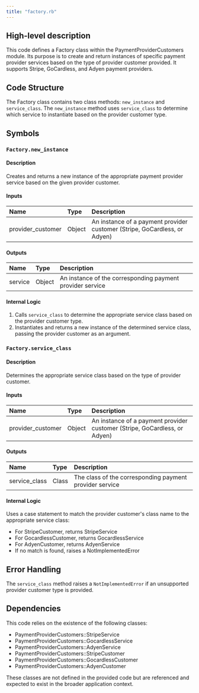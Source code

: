 ```yaml
---
title: "factory.rb"
---
```


## High-level description
This code defines a Factory class within the PaymentProviderCustomers module. Its purpose is to create and return instances of specific payment provider services based on the type of provider customer provided. It supports Stripe, GoCardless, and Adyen payment providers.

## Code Structure
The Factory class contains two class methods: `new_instance` and `service_class`. The `new_instance` method uses `service_class` to determine which service to instantiate based on the provider customer type.

## Symbols

### `Factory.new_instance`
#### Description
Creates and returns a new instance of the appropriate payment provider service based on the given provider customer.

#### Inputs
| Name | Type | Description |
|:-----|:-----|:------------|
| provider_customer | Object | An instance of a payment provider customer (Stripe, GoCardless, or Adyen) |

#### Outputs
| Name | Type | Description |
|:-----|:-----|:------------|
| service | Object | An instance of the corresponding payment provider service |

#### Internal Logic
1. Calls `service_class` to determine the appropriate service class based on the provider customer type.
2. Instantiates and returns a new instance of the determined service class, passing the provider customer as an argument.

### `Factory.service_class`
#### Description
Determines the appropriate service class based on the type of provider customer.

#### Inputs
| Name | Type | Description |
|:-----|:-----|:------------|
| provider_customer | Object | An instance of a payment provider customer (Stripe, GoCardless, or Adyen) |

#### Outputs
| Name | Type | Description |
|:-----|:-----|:------------|
| service_class | Class | The class of the corresponding payment provider service |

#### Internal Logic
Uses a case statement to match the provider customer's class name to the appropriate service class:
- For StripeCustomer, returns StripeService
- For GocardlessCustomer, returns GocardlessService
- For AdyenCustomer, returns AdyenService
- If no match is found, raises a NotImplementedError

## Error Handling
The `service_class` method raises a `NotImplementedError` if an unsupported provider customer type is provided.

## Dependencies
This code relies on the existence of the following classes:
- PaymentProviderCustomers::StripeService
- PaymentProviderCustomers::GocardlessService
- PaymentProviderCustomers::AdyenService
- PaymentProviderCustomers::StripeCustomer
- PaymentProviderCustomers::GocardlessCustomer
- PaymentProviderCustomers::AdyenCustomer

These classes are not defined in the provided code but are referenced and expected to exist in the broader application context.